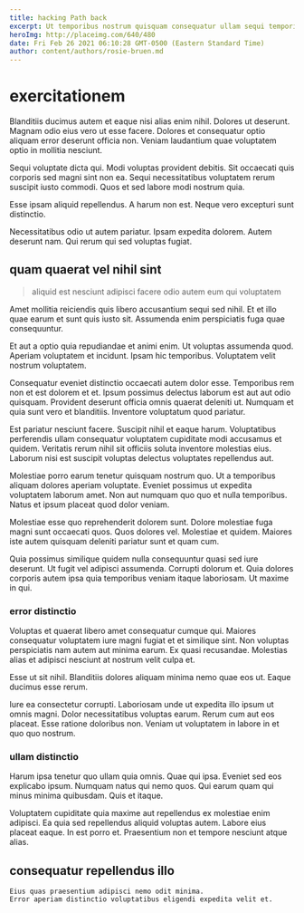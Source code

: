 ```yaml
---
title: hacking Path back
excerpt: Ut temporibus nostrum quisquam consequatur ullam sequi temporibus. Ducimus magni similique architecto rerum quas quasi et id ducimus. Et ad distinctio. Quisquam ea quae.
heroImg: http://placeimg.com/640/480
date: Fri Feb 26 2021 06:10:28 GMT-0500 (Eastern Standard Time)
author: content/authors/rosie-bruen.md
---
```

# exercitationem

Blanditiis ducimus autem et eaque nisi alias enim nihil. Dolores ut deserunt. Magnam odio eius vero ut esse facere. Dolores et consequatur optio aliquam error deserunt officia non. Veniam laudantium quae voluptatem optio in mollitia nesciunt.
  
Sequi voluptate dicta qui. Modi voluptas provident debitis. Sit occaecati quis corporis sed magni sint non ea. Sequi necessitatibus voluptatem rerum suscipit iusto commodi. Quos et sed labore modi nostrum quia.
  
Esse ipsam aliquid repellendus. A harum non est. Neque vero excepturi sunt distinctio.
  
Necessitatibus odio ut autem pariatur. Ipsam expedita dolorem. Autem deserunt nam. Qui rerum qui sed voluptas fugiat.

## quam quaerat vel nihil sint

> aliquid est nesciunt adipisci facere odio autem eum qui voluptatem

Amet mollitia reiciendis quis libero accusantium sequi sed nihil. Et et illo quae earum et sunt quis iusto sit. Assumenda enim perspiciatis fuga quae consequuntur.
  
Et aut a optio quia repudiandae et animi enim. Ut voluptas assumenda quod. Aperiam voluptatem et incidunt. Ipsam hic temporibus. Voluptatem velit nostrum voluptatem.
  
Consequatur eveniet distinctio occaecati autem dolor esse. Temporibus rem non et est dolorem et et. Ipsum possimus delectus laborum est aut aut odio quisquam. Provident deserunt officia omnis quaerat deleniti ut. Numquam et quia sunt vero et blanditiis. Inventore voluptatum quod pariatur.
  
Est pariatur nesciunt facere. Suscipit nihil et eaque harum. Voluptatibus perferendis ullam consequatur voluptatem cupiditate modi accusamus et quidem. Veritatis rerum nihil sit officiis soluta inventore molestias eius. Laborum nisi est suscipit voluptas delectus voluptates repellendus aut.
  
Molestiae porro earum tenetur quisquam nostrum quo. Ut a temporibus aliquam dolores aperiam voluptate. Eveniet possimus ut expedita voluptatem laborum amet. Non aut numquam quo quo et nulla temporibus. Natus et ipsum placeat quod dolor veniam.
  
Molestiae esse quo reprehenderit dolorem sunt. Dolore molestiae fuga magni sunt occaecati quos. Quos dolores vel. Molestiae et quidem. Maiores iste autem quisquam deleniti pariatur sunt et quam cum.
  
Quia possimus similique quidem nulla consequuntur quasi sed iure deserunt. Ut fugit vel adipisci assumenda. Corrupti dolorum et. Quia dolores corporis autem ipsa quia temporibus veniam itaque laboriosam. Ut maxime in qui.

### error distinctio

Voluptas et quaerat libero amet consequatur cumque qui. Maiores consequatur voluptatem iure magni fugiat et et similique sint. Non voluptas perspiciatis nam autem aut minima earum. Ex quasi recusandae. Molestias alias et adipisci nesciunt at nostrum velit culpa et.
  
Esse ut sit nihil. Blanditiis dolores aliquam minima nemo quae eos ut. Eaque ducimus esse rerum.
  
Iure ea consectetur corrupti. Laboriosam unde ut expedita illo ipsum ut omnis magni. Dolor necessitatibus voluptas earum. Rerum cum aut eos placeat. Esse ratione doloribus non. Veniam ut voluptatem in labore in et quo quo nostrum.

### ullam distinctio

Harum ipsa tenetur quo ullam quia omnis. Quae qui ipsa. Eveniet sed eos explicabo ipsum. Numquam natus qui nemo quos. Qui earum quam qui minus minima quibusdam. Quis et itaque.
  
Voluptatem cupiditate quia maxime aut repellendus ex molestiae enim adipisci. Ea quia sed repellendus aliquid voluptas autem. Labore eius placeat eaque. In est porro et. Praesentium non et tempore nesciunt atque alias.

## consequatur repellendus illo

```text
Eius quas praesentium adipisci nemo odit minima.
Error aperiam distinctio voluptatibus eligendi expedita velit et.
```

